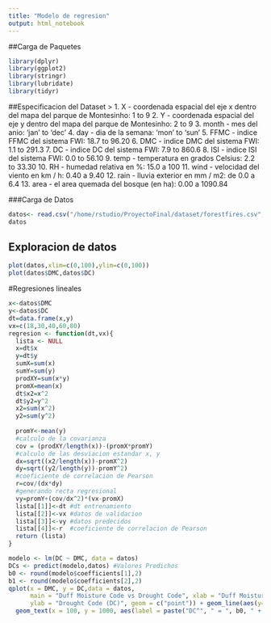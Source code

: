 ```yaml
---
title: "Modelo de regresion"
output: html_notebook
---
```


##Carga de Paquetes
```r
library(dplyr)
library(ggplot2)
library(stringr)
library(lubridate)
library(tidyr)
```

##Especificacion del Dataset
>
1. X - coordenada espacial del eje x dentro del mapa del parque de Montesinho: 1 to 9 
2. Y - coordenada espacial del eje y dentro del mapa del parque de Montesinho: 2 to 9 
3. month - mes del anio: 'jan' to 'dec' 
4. day - dia de la semana: 'mon' to 'sun' 
5. FFMC - indice FFMC del sistema FWI: 18.7 to 96.20 
6. DMC - indice DMC del sistema FWI: 1.1 to 291.3 
7. DC - indice DC del sistema FWI: 7.9 to 860.6 
8. ISI - indice ISI del sistema FWI: 0.0 to 56.10 
9. temp - temperatura en grados Celsius: 2.2 to 33.30 
10. RH - humedad relativa en %: 15.0 a 100
11. wind - velocidad del viento en km / h: 0.40 a 9.40 
12. rain - lluvia exterior en mm / m2: de 0.0 a 6.4 
13. area - el area quemada del bosque (en ha): 0.00 a 1090.84

###Carga de Datos
```r
datos<- read.csv("/home/rstudio/ProyectoFinal/dataset/forestfires.csv",stringsAsFactors = FALSE,check.names = FALSE)
datos
```
## Exploracion de datos
```r
plot(datos,xlim=c(0,100),ylim=c(0,100))
plot(datos$DMC,datos$DC)
```

#Regresiones lineales
```r
x<-datos$DMC
y<-datos$DC
dt=data.frame(x,y)
vx=c(18,30,40,60,80)
regresion <- function(dt,vx){
  lista <- NULL
  x=dt$x
  y=dt$y
  sumX=sum(x)
  sumY=sum(y)
  prodXY=sum(x*y)
  promX=mean(x)
  dt$x2=x^2
  dt$y2=y^2
  x2=sum(x^2)
  y2=sum(y^2)
  
  promY<-mean(y)
  #calculo de la covarianza
  cov = (prodXY/length(x))-(promX*promY)
  #calculo de las desviacion estandar x, y
  dx=sqrt((x2/length(x))-promX^2)
  dy=sqrt((y2/length(y))-promY^2)
  #coeficiente de correlacion de Pearson
  r=cov/(dx*dy)
  #generando recta regresional
  vy=promY+(cov/dx^2)*(vx-promX)
  lista[[1]]<-dt #dt entrenamiento
  lista[[2]]<-vx #datos de validacion
  lista[[3]]<-vy #datos predecidos
  lista[[4]]<-r  #coeficiente de correlacion de Pearson
  return (lista)
}

modelo <- lm(DC ~ DMC, data = datos)
DCs <- predict(modelo,datos) #Valores Predichos
b0 <- round(modelo$coefficients[1],2)
b1 <- round(modelo$coefficients[2],2)
qplot(x = DMC, y = DC,data = datos, 
      main = "Duff Moisture Code vs Drought Code", xlab = "Duff Moisture Code (DMC)",
      ylab = "Drought Code (DC)", geom = c("point")) + geom_line(aes(y=DCs), lwd = 1.2, color = 4) +
  geom_text(x = 100, y = 1000, aes(label = paste("DC^", " = ", b0, " + ", b1, "*","DMC")))
```

